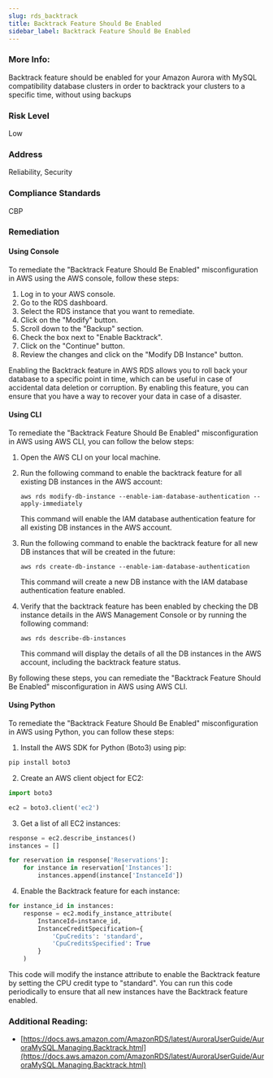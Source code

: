```yaml
---
slug: rds_backtrack
title: Backtrack Feature Should Be Enabled
sidebar_label: Backtrack Feature Should Be Enabled
---
```


### More Info:

Backtrack feature should be enabled for your Amazon Aurora with MySQL compatibility database clusters in order to backtrack your clusters to a specific time, without using backups

### Risk Level

Low

### Address

Reliability, Security

### Compliance Standards

CBP

### Remediation

#### Using Console

To remediate the "Backtrack Feature Should Be Enabled" misconfiguration in AWS using the AWS console, follow these steps:

1. Log in to your AWS console.
2. Go to the RDS dashboard.
3. Select the RDS instance that you want to remediate.
4. Click on the "Modify" button.
5. Scroll down to the "Backup" section.
6. Check the box next to "Enable Backtrack".
7. Click on the "Continue" button.
8. Review the changes and click on the "Modify DB Instance" button.

Enabling the Backtrack feature in AWS RDS allows you to roll back your database to a specific point in time, which can be useful in case of accidental data deletion or corruption. By enabling this feature, you can ensure that you have a way to recover your data in case of a disaster.

#### Using CLI

To remediate the "Backtrack Feature Should Be Enabled" misconfiguration in AWS using AWS CLI, you can follow the below steps:

1. Open the AWS CLI on your local machine.

2. Run the following command to enable the backtrack feature for all existing DB instances in the AWS account:

   ```
   aws rds modify-db-instance --enable-iam-database-authentication --apply-immediately
   ```

   This command will enable the IAM database authentication feature for all existing DB instances in the AWS account.

3. Run the following command to enable the backtrack feature for all new DB instances that will be created in the future:

   ```
   aws rds create-db-instance --enable-iam-database-authentication
   ```

   This command will create a new DB instance with the IAM database authentication feature enabled.

4. Verify that the backtrack feature has been enabled by checking the DB instance details in the AWS Management Console or by running the following command:

   ```
   aws rds describe-db-instances
   ```

   This command will display the details of all the DB instances in the AWS account, including the backtrack feature status.

By following these steps, you can remediate the "Backtrack Feature Should Be Enabled" misconfiguration in AWS using AWS CLI.

#### Using Python

To remediate the "Backtrack Feature Should Be Enabled" misconfiguration in AWS using Python, you can follow these steps:

1. Install the AWS SDK for Python (Boto3) using pip:

```python
pip install boto3
```

2. Create an AWS client object for EC2:

```python
import boto3

ec2 = boto3.client('ec2')
```

3. Get a list of all EC2 instances:

```python
response = ec2.describe_instances()
instances = []

for reservation in response['Reservations']:
    for instance in reservation['Instances']:
        instances.append(instance['InstanceId'])
```

4. Enable the Backtrack feature for each instance:

```python
for instance_id in instances:
    response = ec2.modify_instance_attribute(
        InstanceId=instance_id,
        InstanceCreditSpecification={
            'CpuCredits': 'standard',
            'CpuCreditsSpecified': True
        }
    )
```

This code will modify the instance attribute to enable the Backtrack feature by setting the CPU credit type to "standard". You can run this code periodically to ensure that all new instances have the Backtrack feature enabled.

### Additional Reading:

- [https://docs.aws.amazon.com/AmazonRDS/latest/AuroraUserGuide/AuroraMySQL.Managing.Backtrack.html](https://docs.aws.amazon.com/AmazonRDS/latest/AuroraUserGuide/AuroraMySQL.Managing.Backtrack.html) 

